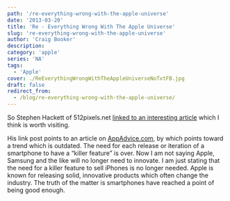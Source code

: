 ```yaml
---
path: '/re-everything-wrong-with-the-apple-universe'
date: '2013-03-20'
title: 'Re - Everything Wrong With The Apple Universe'
slug: 're-everything-wrong-with-the-apple-universe'
author: 'Craig Booker'
description:
category: 'apple'
series: 'NA'
tags:
  - 'Apple'
cover: ./ReEverythingWrongWithTheAppleUniverseNoTxtFB.jpg
draft: false
redirect_from:
  - /blog/re-everything-wrong-with-the-apple-universe/
---
```


So Stephen Hackett of 512pixels.net [linked to an interesting article](http://512pixels.net/2013/03/everything-wrong/) which I think is worth visiting.

His link post points to an article on [AppAdvice.com](http://appadvice.com/appnn/2013/03/analyst-the-iphone-5s-will-have-a-killer-feature), by which points toward a trend which is outdated. The need for each release or iteration of a smartphone to have a “killer feature” is over. Now I am not saying Apple, Samsung and the like will no longer need to innovate. I am just stating that the need for a killer feature to sell iPhones is no longer needed. Apple is known for releasing solid, innovative products which often change the industry. The truth of the matter is smartphones have reached a point of being good enough.
